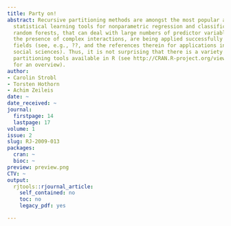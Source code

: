 ```yaml
---
title: Party on!
abstract: Recursive partitioning methods are amongst the most popular and widely used
  statistical learning tools for nonparametric regression and classification. Especially
  random forests, that can deal with large numbers of predictor variables even in
  the presence of complex interactions, are being applied successfully in many scientific
  fields (see, e.g., ??, and the references therein for applications in genetics and
  social sciences). Thus, it is not surprising that there is a variety of recursive
  partitioning tools available in R (see http://CRAN.R-project.org/view=MachineLearning
  for an overview).
author:
- Carolin Strobl
- Torsten Hothorn
- Achim Zeileis
date: ~
date_received: ~
journal:
  firstpage: 14
  lastpage: 17
volume: 1
issue: 2
slug: RJ-2009-013
packages:
  cran: ~
  bioc: ~
preview: preview.png
CTV: ~
output:
  rjtools::rjournal_article:
    self_contained: no
    toc: no
    legacy_pdf: yes

---
```

